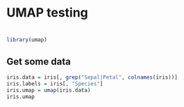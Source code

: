 # UMAP testing
# 

```r
library(umap)
```
## Get some data

```r
iris.data = iris[, grep("Sepal|Petal", colnames(iris))]
iris.labels = iris[, "Species"]
iris.umap = umap(iris.data)
iris.umap
```

